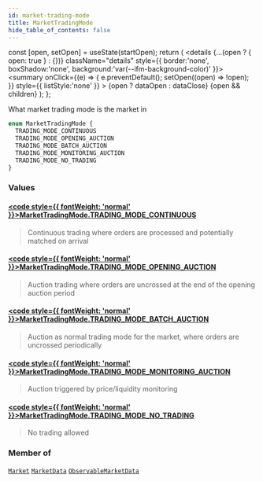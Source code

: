 ```yaml
---
id: market-trading-mode
title: MarketTradingMode
hide_table_of_contents: false
---
```







  const [open, setOpen] = useState(startOpen);
  return (
    <details {...(open ? { open: true } : {})} className="details" style={{ border:'none', boxShadow:'none', background:'var(--ifm-background-color)' }}>
      <summary
        onClick={(e) => {
          e.preventDefault();
          setOpen((open) => !open);
        }}
        style={{ listStyle:'none' }}
      >
      {open ? dataOpen : dataClose}
      </summary>
      {open && children}
    </details>
  );
};




What market trading mode is the market in


```graphql
enum MarketTradingMode {
  TRADING_MODE_CONTINUOUS
  TRADING_MODE_OPENING_AUCTION
  TRADING_MODE_BATCH_AUCTION
  TRADING_MODE_MONITORING_AUCTION
  TRADING_MODE_NO_TRADING
}
```


### Values

#### [<code style={{ fontWeight: 'normal' }}>MarketTradingMode.<b>TRADING_MODE_CONTINUOUS</b></code>](#) 
> Continuous trading where orders are processed and potentially matched on arrival
> 

#### [<code style={{ fontWeight: 'normal' }}>MarketTradingMode.<b>TRADING_MODE_OPENING_AUCTION</b></code>](#) 
> Auction trading where orders are uncrossed at the end of the opening auction period
> 

#### [<code style={{ fontWeight: 'normal' }}>MarketTradingMode.<b>TRADING_MODE_BATCH_AUCTION</b></code>](#) 
> Auction as normal trading mode for the market, where orders are uncrossed periodically
> 

#### [<code style={{ fontWeight: 'normal' }}>MarketTradingMode.<b>TRADING_MODE_MONITORING_AUCTION</b></code>](#) 
> Auction triggered by price/liquidity monitoring
> 

#### [<code style={{ fontWeight: 'normal' }}>MarketTradingMode.<b>TRADING_MODE_NO_TRADING</b></code>](#) 
> No trading allowed
> 



### Member of

[`Market`](/testnet/api/graphql/objects/market)  <Badge class="secondary" text="object"/><Bullet />[`MarketData`](/testnet/api/graphql/objects/market-data)  <Badge class="secondary" text="object"/><Bullet />[`ObservableMarketData`](/testnet/api/graphql/objects/observable-market-data)  <Badge class="secondary" text="object"/>

